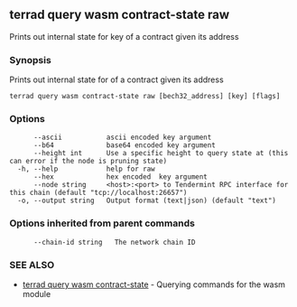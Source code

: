 ## terrad query wasm contract-state raw

Prints out internal state for key of a contract given its address

### Synopsis

Prints out internal state for of a contract given its address

```
terrad query wasm contract-state raw [bech32_address] [key] [flags]
```

### Options

```
      --ascii           ascii encoded key argument
      --b64             base64 encoded key argument
      --height int      Use a specific height to query state at (this can error if the node is pruning state)
  -h, --help            help for raw
      --hex             hex encoded  key argument
      --node string     <host>:<port> to Tendermint RPC interface for this chain (default "tcp://localhost:26657")
  -o, --output string   Output format (text|json) (default "text")
```

### Options inherited from parent commands

```
      --chain-id string   The network chain ID
```

### SEE ALSO

* [terrad query wasm contract-state](terrad_query_wasm_contract-state.md)	 - Querying commands for the wasm module


